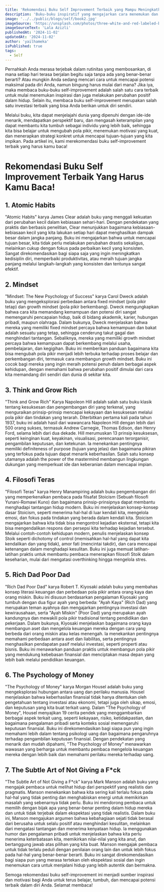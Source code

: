 ```yaml
---
title: 'Rekomendasi Buku Self Improvement Terbaik yang Mampu Meningkatkan Kualitas Hidup Anda'
description: 'Buku-buku inspiratif yang mengajarkan cara menemukan dan memaksimalkan potensi diri'
image: '../../public/blogs/self/book2.jpg'
imageSource: 'https://unsplash.com/photos/three-white-and-red-labeled-boxes-OFZUaeYKP3k'
imageSourceText: 'Lala Azizli'
publishedAt: '2024-11-02'
updatedAt: '2024-11-02'
author: 'yailhameka'
isPublished: true
tags:
  - Self
---
```


Pernahkah Anda merasa terjebak dalam rutinitas yang membosankan, di mana setiap hari terasa berjalan begitu saja tanpa ada yang benar-benar berarti? Atau mungkin Anda sedang mencari cara untuk mencapai potensi maksimal pada diri Anda, namun bingung harus mulai dari mana? Jika iya, maka membaca buku-buku self-improvement adalah salah satu cara terbaik untuk mulai menemukan inspirasi dan juga melakukan perubahan positif dalam hidup. Selain itu, membaca buku self-improvement merupakan salah satu investasi terbaik yang bisa Anda berikan untuk diri sendiri.

Melalui buku, kita dapat menjelajahi dunia yang dipenuhi dengan ide-ide menarik, mendapatkan perspektif baru, dan mengasah keterampilan yang dapat membantu kita tumbuh sebagai individu yang lebih baik, sehingga kita bisa belajar untuk mengubah pola pikir, menemukan motivasi yang kuat, dan menerapkan strategi konkret untuk mencapai tujuan-tujuan yang kita impikan. Pada artikel ini, kami merekomendasi buku self-improvement terbaik yang harus kamu baca!

# Rekomendasi Buku Self Improvement Terbaik Yang Harus Kamu Baca!

## 1. Atomic Habits

"Atomic Habits" karya James Clear adalah buku yang menggali kekuatan dari perubahan kecil dalam kebiasaan sehari-hari. Dengan pendekatan yang praktis dan berbasis penelitian, Clear menunjukkan bagaimana kebiasaan-kebiasaan kecil yang kita lakukan setiap hari dapat menghasilkan dampak besar dalam jangka panjang. Buku ini mengajarkan bahwa untuk mencapai tujuan besar, kita tidak perlu melakukan perubahan drastis sekaligus, melainkan cukup dengan fokus pada perbaikan kecil yang konsisten. Sangat direkomendasikan bagi siapa saja yang ingin meningkatkan kedisiplin diri, memperbaiki produktivitas, atau meraih tujuan jangka panjang melalui langkah-langkah yang konsisten dan tentunya sangat efektif.

## 2. Mindset

"Mindset: The New Psychology of Success" karya Carol Dweck adalah buku yang mengeksplorasi perbedaan antara fixed mindset (pola pikir tetap) dan growth mindset (pola pikir berkembang). Dweck mengungkapkan bahwa cara kita memandang kemampuan dan potensi diri sangat memengaruhi pencapaian hidup, baik di bidang akademik, karier, hubungan pribadi, maupun olahraga. Dalam bukunya, Dweck menjelaskan bahwa mereka yang memiliki fixed mindset percaya bahwa kemampuan dan bakat adalah sesuatu yang tetap, sehingga cenderung takut gagal dan menghindari tantangan. Sebaliknya, mereka yang memiliki growth mindset percaya bahwa kemampuan dapat berkembang melalui usaha, pembelajaran, dan kegigihan. Buku ini memberikan panduan bagaimana kita bisa mengubah pola pikir menjadi lebih terbuka terhadap proses belajar dan perkembangan diri, termasuk cara membangun growth mindset. Buku ini cocok bagi mereka yang ingin meraih potensi penuh dalam berbagai aspek kehidupan, dengan memahami bahwa perubahan positif dimulai dari cara kita memandang diri sendiri dan dunia di sekitar kita.

## 3. Think and Grow Rich

"Think and Grow Rich" Karya Napoleon Hill adalah salah satu buku klasik tentang kesuksesan dan pengembangan diri yang terkenal, yang menguraikan prinsip-prinsip mencapai kekayaan dan kesuksesan melalui pola pikir dan tindakan yang terarah. Diterbitkan pertama kali pada tahun 1937, buku ini adalah hasil dari wawancara Napoleon Hill dengan lebih dari 500 orang sukses, termasuk Andrew Carnegie, Thomas Edison, dan Henry Ford, selama lebih dari dua dekade. Hill merumuskan 13 prinsip kesuksesan, seperti keinginan kuat, keyakinan, visualisasi, perencanaan terorganisir, pengambilan keputusan, dan ketekunan. Ia menekankan pentingnya memiliki definiteness of purpose (tujuan yang jelas) dan bagaimana pikiran yang terfokus pada tujuan dapat menarik keberhasilan. Salah satu konsep utamanya adalah the power of the mastermind membangun lingkungan dukungan yang memperkuat ide dan keberanian dalam mencapai impian.

## 4. Filosofi Teras

"Filosofi Teras" karya Henry Manampiring adalah buku pengembangan diri yang memperkenalkan pembaca pada filsafat Stoicism (Sebuah filosofi Yunani-Romawi Kuno) dan bagaimana prinsip-prinsipnya dapat membantu menghadapi tantangan hidup modern. Buku ini menjelaskan konsep-konsep dasar Stoicism, seperti menerima hal-hal di luar kendali kita, mengelola emosi, dan fokus pada tindakan yang berada dalam kendali kita. Stoicism mengajarkan bahwa kita tidak bisa mengontrol kejadian eksternal, tetapi kita bisa mengendalikan respons dan persepsi kita terhadap kejadian tersebut. Melalui contoh-contoh kehidupan modern, penulis menjelaskan konsep Stoik seperti dichotomy of control (memisahkan hal-hal yang dapat kita kendalikan dan yang tidak), amor fati (mencintai takdir), dan cara mencapai ketenangan dalam menghadapi kesulitan. Buku ini juga memuat latihan-latihan praktis untuk membantu pembaca menerapkan filosofi Stoik dalam keseharian, mulai dari mengatasi overthinking hingga mengelola stres.

## 5. Rich Dad Poor Dad

"Rich Dad Poor Dad" karya Robert T. Kiyosaki adalah buku yang membahas konsep literasi keuangan dan perbedaan pola pikir antara orang kaya dan orang miskin. Buku ini disusun berdasarkan pengalaman Kiyosaki yang tumbuh dengan dua figur ayah yang berbeda: "Ayah Kaya" (Rich Dad) yang merupakan teman ayahnya dan mengajarkan pentingnya investasi dan kewirausahaan, serta "Ayah Miskin" (Poor Dad) yang merupakan ayah kandungnya dan mewakili pola pikir tradisional tentang pendidikan dan pekerjaan. Dalam bukunya, Kiyosaki menjelaskan bagaimana orang kaya membangun aset dan mengelola keuangan mereka dengan cara yang berbeda dari orang miskin atau kelas menengah. Ia menekankan pentingnya memahami perbedaan antara aset dan liabilitas, serta pentingnya menghasilkan pendapatan pasif melalui investasi, seperti properti atau bisnis. Buku ini menawarkan panduan praktis untuk membangun pola pikir yang mendukung kebebasan finansial dan menciptakan masa depan yang lebih baik melalui pendidikan keuangan.

## 6. The Psychology of Money

"The Psychology of Money" karya Morgan Housel adalah buku yang mengeksplorasi hubungan antara uang dan perilaku manusia. Housel menjelaskan bahwa keberhasilan finansial tidak hanya ditentukan oleh pengetahuan tentang investasi atau ekonomi, tetapi juga oleh sikap, emosi, dan keputusan yang kita buat terkait uang. Dalam "The Psychology of Money", Housel menyajikan 19 cerita pendek yang menggambarkan berbagai aspek terkait uang, seperti kekayaan, risiko, ketidakpastian, dan bagaimana pengalaman pribadi serta konteks sosial memengaruhi keputusan finansial. Buku ini direkomendasikan bagi siapa pun yang ingin memahami lebih dalam tentang psikologi uang dan bagaimana pengaruhnya terhadap pengambilan keputusan finansial. Dengan pendekatan yang menarik dan mudah dipahami, "The Psychology of Money" menawarkan wawasan yang berharga untuk membantu pembaca mengelola keuangan mereka dengan lebih baik dan memahami perilaku mereka terhadap uang.

## 7. The Subtle Art of Not Giving a F\*ck

"The Subtle Art of Not Giving a F\*ck" karya Mark Manson adalah buku yang mengajak pembaca untuk melihat hidup dari perspektif yang realistis dan pragmatis. Manson menekankan bahwa kita sering kali terlalu fokus pada hal-hal yang tidak penting dan menghabiskan energi untuk memikirkan masalah yang sebenarnya tidak perlu. Buku ini mendorong pembaca untuk memilih dengan bijak apa yang benar-benar penting dalam hidup mereka dan untuk tidak terjebak dalam ekspektasi yang tidak realistis. Dalam buku ini, Manson mengajukan argumen bahwa kebahagiaan sejati tidak berasal dari berusaha untuk selalu positif atau menghindari kesulitan, melainkan dari mengatasi tantangan dan menerima kenyataan hidup. Ia menggunakan humor dan pengalaman pribadi untuk menjelaskan bahwa kita perlu menerima keterbatasan kita, memikirkan nilai-nilai yang kita anut, dan bertanggung jawab atas pilihan yang kita buat. Manson mengajak pembaca untuk tidak terlalu peduli dengan penilaian orang lain dan untuk lebih fokus pada hal-hal yang benar-benar berarti. Buku ini sangat direkomendasikan bagi siapa pun yang merasa tertekan oleh ekspektasi sosial dan ingin menemukan cara untuk menjalani hidup yang lebih autentik dan bermakna.

Semoga rekomendasi buku self-improvement ini menjadi sumber inspirasi dan motivasi bagi Anda untuk terus belajar, tumbuh, dan mencapai potensi terbaik dalam diri Anda. Selamat membaca!
